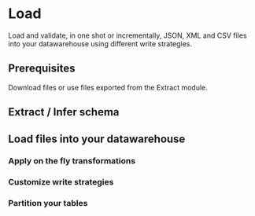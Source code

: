 # Load

Load and validate, in one shot or incrementally, JSON, XML and CSV files into your datawarehouse using different write strategies.

## Prerequisites

Download files or use files exported from the Extract module.

## Extract / Infer schema

## Load files into your datawarehouse

### Apply on the fly transformations

### Customize write strategies

### Partition your tables

